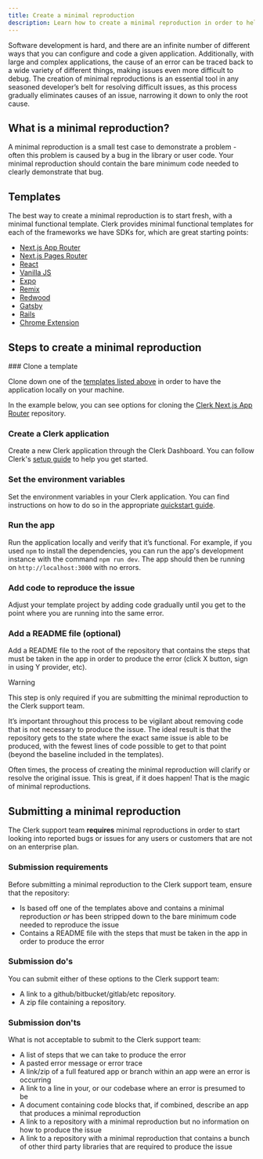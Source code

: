 ```yaml
---
title: Create a minimal reproduction
description: Learn how to create a minimal reproduction in order to help the Clerk Support team debug and resolve issues specific to your application.
---
```


Software development is hard, and there are an infinite number of different ways that you can configure and code a given application. Additionally, with large and complex applications, the cause of an error can be traced back to a wide variety of different things, making issues even more difficult to debug. The creation of minimal reproductions is an essential tool in any seasoned developer’s belt for resolving difficult issues, as this process gradually eliminates causes of an issue, narrowing it down to only the root cause.

## What is a minimal reproduction?

A minimal reproduction is a small test case to demonstrate a problem - often this problem is caused by a bug in the library or user code. Your minimal reproduction should contain the bare minimum code needed to clearly demonstrate that bug.

## Templates

The best way to create a minimal reproduction is to start fresh, with a minimal functional template. Clerk provides minimal functional templates for each of the frameworks we have SDKs for, which are great starting points:

- [Next.js App Router](https://github.com/clerk/clerk-nextjs-app-quickstart)
- [Next.js Pages Router](https://github.com/clerk/clerk-nextjs-pages-quickstart)
- [React](https://github.com/clerkinc/clerk-react-starter)
- [Vanilla JS](https://github.com/clerkinc/clerk-js-starter)
- [Expo](https://github.com/clerkinc/clerk-expo-starter)
- [Remix](https://github.com/clerk/clerk-remix-v2)
- [Redwood](https://github.com/clerkinc/clerk-redwood-starter)
- [Gatsby](https://github.com/clerkinc/clerk-gatsby-starter)
- [Rails](https://github.com/clerkinc/clerk-rails-starter)
- [Chrome Extension](https://github.com/clerkinc/clerk-chrome-extension-starter)

## Steps to create a minimal reproduction

<Steps>
  ### Clone a template

  Clone down one of the [templates listed above](#templates) in order to have the application locally on your machine.

  In the example below, you can see options for cloning the [Clerk Next.js App Router](https://github.com/clerk/clerk-nextjs-app-quickstart) repository.

  <Images
    width={3024}
    height={1654}
    src="/docs/images/troubleshooting/how-to-clone.webp"
    alt="The 'clerk-nextjs-app-quickstart' repository page with the 'Code' button clicked on and its drop down menu is opened. There is a red arrow pointing to the 'Code' button."
  />

  ### Create a Clerk application

  Create a new Clerk application through the Clerk Dashboard. You can follow Clerk's [setup guide](https://clerk.com/docs/quickstarts/setup-clerk) to help you get started.

  ### Set the environment variables

  Set the environment variables in your Clerk application. You can find instructions on how to do so in the appropriate [quickstart guide](/docs/quickstarts/overview).

  ### Run the app

  Run the application locally and verify that it’s functional. For example, if you used `npm` to install the dependencies, you can run the app's development instance with the command `npm run dev`. The app should then be running on `http://localhost:3000` with no errors.

  ### Add code to reproduce the issue

  Adjust your template project by adding code gradually until you get to the point where you are running into the same error.

  ### Add a README file (optional)

  Add a README file to the root of the repository that contains the steps that must be taken in the app in order to produce the error (click X button, sign in using Y provider, etc).

  > [!WARNING]
  > This step is only required if you are submitting the minimal reproduction to the Clerk support team.
</Steps>

It’s important throughout this process to be vigilant about removing code that is not necessary to produce the issue. The ideal result is that the repository gets to the state where the exact same issue is able to be produced, with the fewest lines of code possible to get to that point (beyond the baseline included in the templates).

Often times, the process of creating the minimal reproduction will clarify or resolve the original issue. This is great, if it does happen! That is the magic of minimal reproductions.

## Submitting a minimal reproduction

The Clerk support team **requires** minimal reproductions in order to start looking into reported bugs or issues for any users or customers that are not on an enterprise plan.

### Submission requirements

Before submitting a minimal reproduction to the Clerk support team, ensure that the repository:

- Is based off one of the templates above and contains a minimal reproduction _or_ has been stripped down to the bare minimum code needed to reproduce the issue
- Contains a README file with the steps that must be taken in the app in order to produce the error

### Submission do's

You can submit either of these options to the Clerk support team:

- A link to a github/bitbucket/gitlab/etc repository.
- A zip file containing a repository.

### Submission don'ts

What is not acceptable to submit to the Clerk support team:

- A list of steps that we can take to produce the error
- A pasted error message or error trace
- A link/zip of a full featured app or branch within an app were an error is occurring
- A link to a line in your, or our codebase where an error is presumed to be
- A document containing code blocks that, if combined, describe an app that produces a minimal reproduction
- A link to a repository with a minimal reproduction but no information on how to produce the issue
- A link to a repository with a minimal reproduction that contains a bunch of other third party libraries that are required to produce the issue
